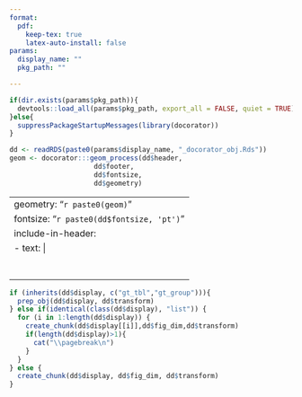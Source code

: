 ```yaml
---
format: 
  pdf:
    keep-tex: true
    latex-auto-install: false
params:
  display_name: ""
  pkg_path: ""

---
```


```r

if(dir.exists(params$pkg_path)){
  devtools::load_all(params$pkg_path, export_all = FALSE, quiet = TRUE)
}else{
  suppressPackageStartupMessages(library(docorator))
}

```
  
```r
dd <- readRDS(paste0(params$display_name, "_docorator_obj.Rds"))
geom <- docorator:::geom_process(dd$header,
                     dd$footer,
                     dd$fontsize,
                     dd$geometry)
```

---
geometry: "`r paste0(geom)`"
fontsize: "`r paste0(dd$fontsize, 'pt')`"
include-in-header:  
  - text: | 
      \renewcommand*\familydefault{\ttdefault}
      \usepackage{fancyhdr, lastpage}
      \usepackage{booktabs, longtable, colortbl, array, multirow, anyfontsize}
      \usepackage[labelformat=empty]{caption} 
      \usepackage{float}
      \floatplacement{table}{H}
      \IfFileExists{header.tex}{\input{header.tex}}{}
---
 
<!--- Define Headers and Footers --->
```{=tex}
\fancypagestyle{plain}{
  \renewcommand{\headrulewidth}{0pt}
  \fancyhf{}%
  `r docorator:::hf_process(dd$header)`
  `r docorator:::hf_process(dd$footer)`
}
\pagestyle{plain} 
```
 
\centering
 
```r
if (inherits(dd$display, c("gt_tbl","gt_group"))){
  prep_obj(dd$display, dd$transform)
} else if(identical(class(dd$display), "list")) {
  for (i in 1:length(dd$display)) {
    create_chunk(dd$display[[i]],dd$fig_dim,dd$transform)
    if(length(dd$display)>1){
      cat("\\pagebreak\n")
    }
  }
} else {
  create_chunk(dd$display, dd$fig_dim, dd$transform)
}
```

